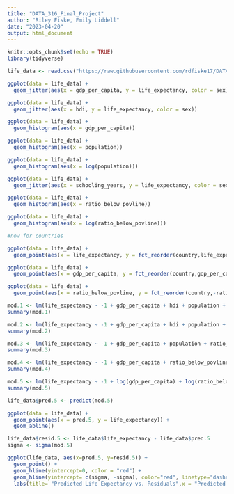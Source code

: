 ```yaml
---
title: "DATA_316_Final_Project"
author: "Riley Fiske, Emily Liddell"
date: "2023-04-20"
output: html_document
---
```


```r
knitr::opts_chunk$set(echo = TRUE)
library(tidyverse)
```

```r

life_data <- read.csv("https://raw.githubusercontent.com/rdfiske17/DATA316FinalProject/main/Datasets/life_expectancy_data.csv")

ggplot(data = life_data) +
  geom_jitter(aes(x = gdp_per_capita, y = life_expectancy, color = sex))

ggplot(data = life_data) +
  geom_jitter(aes(x = hdi, y = life_expectancy, color = sex))

ggplot(data = life_data) +
  geom_histogram(aes(x = gdp_per_capita))

ggplot(data = life_data) +
  geom_histogram(aes(x = population))

ggplot(data = life_data) +
  geom_histogram(aes(x = log(population)))

ggplot(data = life_data) +
  geom_jitter(aes(x = schooling_years, y = life_expectancy, color = sex))

ggplot(data = life_data) +
  geom_histogram(aes(x = ratio_below_povline))

ggplot(data = life_data) +
  geom_histogram(aes(x = log(ratio_below_povline)))

#now for countries

ggplot(data = life_data) +
  geom_point(aes(x = life_expectancy, y = fct_reorder(country,life_expectancy), color = sex))

ggplot(data = life_data) +
  geom_point(aes(x = gdp_per_capita, y = fct_reorder(country,gdp_per_capita)))

ggplot(data = life_data) +
  geom_point(aes(x = ratio_below_povline, y = fct_reorder(country,-ratio_below_povline)))

```


```r

mod.1 <- lm(life_expectancy ~ -1 + gdp_per_capita + hdi + population + ratio_below_povline + schooling_years + as.factor(sex), data = life_data)
summary(mod.1)

mod.2 <- lm(life_expectancy ~ -1 + gdp_per_capita + hdi + population + ratio_below_povline + schooling_years, data = life_data)
summary(mod.2)

mod.3 <- lm(life_expectancy ~ -1 + gdp_per_capita + population + ratio_below_povline + schooling_years + as.factor(sex), data = life_data)
summary(mod.3)

mod.4 <- lm(life_expectancy ~ -1 + gdp_per_capita + ratio_below_povline + schooling_years + as.factor(sex), data = life_data)
summary(mod.4)

mod.5 <- lm(life_expectancy ~ -1 + log(gdp_per_capita) + log(ratio_below_povline + .01) + schooling_years + as.factor(sex), data = life_data)
summary(mod.5)

```

```r

life_data$pred.5 <- predict(mod.5)

ggplot(data = life_data) +
  geom_point(aes(x = pred.5, y = life_expectancy)) +
  geom_abline()

life_data$resid.5 <- life_data$life_expectancy - life_data$pred.5
sigma <- sigma(mod.5)

ggplot(life_data, aes(x=pred.5, y=resid.5)) +
  geom_point() +
  geom_hline(yintercept=0, color = "red") +
  geom_hline(yintercept= c(sigma, -sigma), color="red", linetype="dashed") +
  labs(title= "Predicted Life Expectancy vs. Residuals",x = "Predicted Life Expectancy", y = "Residuals")

```